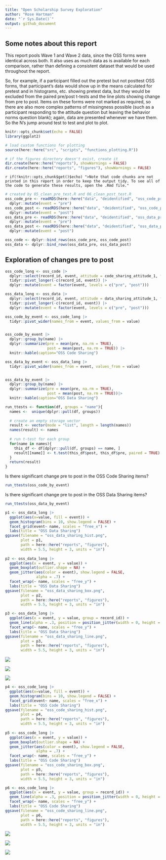 ```yaml
---
title: "Open Scholarship Survey Exploration"
author: "Rose Hartman"
date: "`r Sys.Date()`"
output: github_document
---
```


## Some notes about this report

This report pools Wave 1 and Wave 2 data, since the OSS forms were identical across both.
It also uses as much data as is available for each comparison, rather than defining a consistent dataset that would be used throughout the report. 

So, for example, if a participant filled out the pretest but not posttest OSS forms, that participant's data would show up in the means calculated for pretest and in histograms, etc. showing pretest data, but they would be excluded from the paired pre/post t-tests and the line plots showing change from pre to post.
Items on these forms were not marked as required, so there are also more complex patterns of missingness possible (such as a participant responding to the attitude question but leaving the behavior norms question blank); again, data are presented whenever we have them. 
So the N's jump around test to test and plot to plot.

```r
knitr::opts_chunk$set(echo = FALSE)
library(ggplot2)

# load custom functions for plotting
source(here::here("src", "scripts", "functions_plotting.R"))

# if the figures directory doesn't exist, create it
dir.create(here::here("reports"), showWarnings = FALSE)
dir.create(here::here("reports", "figures"), showWarnings = FALSE)
```

`r if(!knitr::opts_chunk$get()$echo) ">Note that code chunks are not printed in this report in order to keep the output tidy. To see all of the code to generate these results, open the .Rmd file."`

```r
# created by 05_clean_pre_test.R and 06_clean_post_test.R
oss_code_pre <- readRDS(here::here("data", "deidentified", "oss_code_pre.rds")) |> 
  dplyr::mutate(event = "pre")
oss_code_post <- readRDS(here::here("data", "deidentified", "oss_code_post.rds")) |> 
  dplyr::mutate(event = "post")
oss_data_pre <- readRDS(here::here("data", "deidentified", "oss_data_pre.rds")) |> 
  dplyr::mutate(event = "pre")
oss_data_post <- readRDS(here::here("data", "deidentified", "oss_data_post.rds"))  |> 
  dplyr::mutate(event = "post")

oss_code <- dplyr::bind_rows(oss_code_pre, oss_code_post)
oss_data <- dplyr::bind_rows(oss_data_pre, oss_data_post) 
```

## Exploration of changes pre to post

```r
oss_code_long <- oss_code |> 
  dplyr::select(record_id, event, attitude = code_sharing_attitude_1, frequency = code_sharing_frequency_1, behavior_norm = code_behavior_norm_1) |> 
  tidyr::pivot_longer(-c(record_id, event)) |> 
  dplyr::mutate(event = factor(event, levels = c("pre", "post")))

oss_data_long <- oss_data |> 
  dplyr::select(record_id, event, attitude = data_sharing_attitude_1, frequency = data_sharing_frequency_1, behavior_norm = data_behavior_norm_1) |> 
  tidyr::pivot_longer(-c(record_id, event)) |> 
  dplyr::mutate(event = factor(event, levels = c("pre", "post")))
```


```r
oss_code_by_event <- oss_code_long |> 
  tidyr::pivot_wider(names_from = event, values_from = value)


oss_code_by_event |> 
  dplyr::group_by(name) |> 
  dplyr::summarize(pre = mean(pre, na.rm = TRUE),
                   post = mean(post, na.rm = TRUE)) |> 
  knitr::kable(caption="OSS Code Sharing")
```

```r
oss_data_by_event <- oss_data_long |> 
  tidyr::pivot_wider(names_from = event, values_from = value)


oss_data_by_event |> 
  dplyr::group_by(name) |> 
  dplyr::summarize(pre = mean(pre, na.rm = TRUE),
                   post = mean(post, na.rm = TRUE))|> 
  knitr::kable(caption="OSS Data Sharing")
```

```r
run_ttests <- function(df, groups = "name"){
  names <-  unique(dplyr::pull(df, groups))
  
  # create an empty storage vector
  result <- vector(mode = "list", length = length(names))
  names(result) <- names
  
  # run t-test for each group
  for(name in names){
    this_df <- df[dplyr::pull(df, groups) == name, ]
    result[[name]] <- t.test(this_df$post, this_df$pre, paired = TRUE)
  }
  return(result)
}
```

Is there significant change pre to post in the OSS Code Sharing items?

```r
run_ttests(oss_code_by_event)
```

Is there significant change pre to post in the OSS Data Sharing items?

```r
run_ttests(oss_data_by_event)
```

```r
p1 <- oss_data_long |> 
  ggplot(aes(x=value, fill = event)) + 
  geom_histogram(bins = 10, show.legend = FALSE) + 
  facet_grid(event~ name, scales = "free_x") + 
  labs(title = "OSS Data Sharing")
ggsave(filename = "oss_data_sharing_hist.png", 
       plot = p1,
       path = here::here("reports", "figures"),
       width = 5.5, height = 3, units = "in")
  
p2 <- oss_data_long |> 
  ggplot(aes(x = event, y = value)) +
  geom_boxplot(outlier.shape = NA) +
  geom_jitter(aes(color = event), show.legend = FALSE,
              alpha = .7) +
  facet_wrap(~ name, scales = "free_y") + 
  labs(title = "OSS Data Sharing")
ggsave(filename = "oss_data_sharing_box.png", 
       plot = p2,
       path = here::here("reports", "figures"),
       width = 5.5, height = 3, units = "in")

p3 <- oss_data_long |> 
  ggplot(aes(x = event, y = value, group = record_id)) +
  geom_line(alpha = .3, position = position_jitter(width = 0, height = NULL)) + 
  facet_wrap(~ name, scales = "free_y") + 
  labs(title = "OSS Data Sharing")
ggsave(filename = "oss_data_sharing_line.png", 
       plot = p3,
       path = here::here("reports", "figures"),
       width = 5.5, height = 3, units = "in")
```

![](../figures/oss_data_sharing_hist.png)

![](../figures/oss_data_sharing_box.png)

![](../figures/oss_data_sharing_line.png)

```r
p4 <- oss_code_long |> 
  ggplot(aes(x=value, fill = event)) + 
  geom_histogram(bins = 10, show.legend = FALSE) + 
  facet_grid(event~ name, scales = "free_x") + 
  labs(title = "OSS Code Sharing")
ggsave(filename = "oss_code_sharing_hist.png", 
       plot = p4,
       path = here::here("reports", "figures"),
       width = 5.5, height = 3, units = "in")
  
p5 <- oss_code_long |> 
  ggplot(aes(x = event, y = value)) +
  geom_boxplot(outlier.shape = NA) +
  geom_jitter(aes(color = event), show.legend = FALSE,
              alpha = .7) +
  facet_wrap(~ name, scales = "free_y") + 
  labs(title = "OSS Code Sharing")
ggsave(filename = "oss_code_sharing_box.png", 
       plot = p5,
       path = here::here("reports", "figures"),
       width = 5.5, height = 3, units = "in")

p6 <- oss_code_long |> 
  ggplot(aes(x = event, y = value, group = record_id)) +
  geom_line(alpha = .3, position = position_jitter(width = 0, height = NULL)) + 
  facet_wrap(~ name, scales = "free_y") + 
  labs(title = "OSS Code Sharing")
ggsave(filename = "oss_code_sharing_line.png", 
       plot = p6,
       path = here::here("reports", "figures"),
       width = 5.5, height = 3, units = "in")
```


![](../figures/oss_code_sharing_hist.png)

![](../figures/oss_code_sharing_box.png)

![](../figures/oss_code_sharing_line.png)
